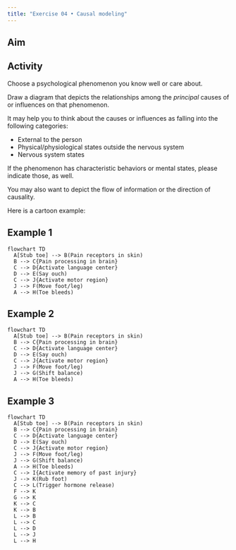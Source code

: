 ```yaml
---
title: "Exercise 04 • Causal modeling"
---
```


## Aim

## Activity

Choose a psychological phenomenon you know well or care about.

Draw a diagram that depicts the relationships among the *principal* causes of or influences on that phenomenon.

It may help you to think about the causes or influences as falling into the following categories:

- External to the person
- Physical/physiological states outside the nervous system
- Nervous system states

If the phenomenon has characteristic behaviors or mental states, please indicate those, as well.

You may also want to depict the flow of information or the direction of causality.

Here is a cartoon example:

## Example 1

```mermaid
flowchart TD
  A[Stub toe] --> B(Pain receptors in skin)
  B --> C{Pain processing in brain}
  C --> D{Activate language center}
  D --> E(Say ouch)
  C --> J{Activate motor region}
  J --> F(Move foot/leg)
  A --> H(Toe bleeds)
```

## Example 2

```mermaid
flowchart TD
  A[Stub toe] --> B(Pain receptors in skin)
  B --> C{Pain processing in brain}
  C --> D{Activate language center}
  D --> E(Say ouch)
  C --> J{Activate motor region}
  J --> F(Move foot/leg)
  J --> G(Shift balance)
  A --> H(Toe bleeds)
```

## Example 3

```mermaid
flowchart TD
  A[Stub toe] --> B(Pain receptors in skin)
  B --> C{Pain processing in brain}
  C --> D{Activate language center}
  D --> E(Say ouch)
  C --> J{Activate motor region}
  J --> F(Move foot/leg)
  J --> G(Shift balance)
  A --> H(Toe bleeds)
  C --> I{Activate memory of past injury}
  J --> K(Rub foot)
  C --> L(Trigger hormone release)
  F --> K
  G --> K
  K --> C
  K --> B
  L --> B
  L --> C
  L --> D
  L --> J
  L --> H
```
